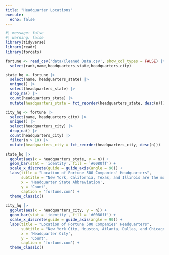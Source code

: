 ```yaml
---
title: "Headquarter Locations"
execute: 
  echo: false
---
```


```r
#| message: false
#| warning: false
library(tidyverse)
library(readr)
library(forcats)
```

```r
fortune <- read_csv('data/Cleaned Data.csv', show_col_types = FALSE) |>
  select(rank,name,headquarters_state,headquarters_city)
```

```r
state_hq <- fortune |>
  select(name, headquarters_state) |>
  unique() |>
  select(headquarters_state) |>
  drop_na() |>
  count(headquarters_state) |>
  mutate(headquarters_state = fct_reorder(headquarters_state, desc(n)))
```

```r
city_hq <- fortune |>
  select(name, headquarters_city) |>
  unique() |>
  select(headquarters_city) |>
  drop_na() |>
  count(headquarters_city) |>
  filter(n > 10) |>
  mutate(headquarters_city = fct_reorder(headquarters_city, desc(n)))
```

```r
state_hq |>
  ggplot(aes(x = headquarters_state, y = n)) +
  geom_bar(stat = 'identity', fill = '#0080ff') +
  scale_x_discrete(guide = guide_axis(angle = 90)) +
  labs(title = "Location of Fortune 500 Companies' Headquarters",
       subtitle = "New York, California, Texas, and Illinois are the most common states.",
       x = 'Headquarter State Abbreviation',
       y = 'Count',
       caption = 'fortune.com') +
  theme_classic()
```

```r
city_hq |>
  ggplot(aes(x = headquarters_city, y = n)) +
  geom_bar(stat = 'identity', fill = '#0080ff') +
  scale_x_discrete(guide = guide_axis(angle = 90)) +
  labs(title = "Location of Fortune 500 Companies' Headquarters",
       subtitle = "New York City, Houston, Atlanta, Dallas, and Chicago are the most common cities.",
       x = 'Headquarter City',
       y = 'Count',
       caption = 'fortune.com') +
  theme_classic()
```